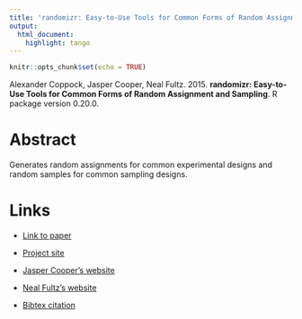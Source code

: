 ```yaml
---
title: 'randomizr: Easy-to-Use Tools for Common Forms of Random Assignment and Sampling'
output:
  html_document:
    highlight: tango
---
```


```r
knitr::opts_chunk$set(echo = TRUE)
```

Alexander Coppock, Jasper Cooper, Neal Fultz. 2015. <b>randomizr: Easy-to-Use Tools for Common Forms of Random Assignment and Sampling</b>. R package version 0.20.0.

# Abstract
Generates random assignments for common experimental designs and random samples for common sampling designs.

# Links
 - <a href='coppock_cooper_fultz_2015.pdf' target='_blank'>Link to paper</a>
 - <a href='https://declaredesign.org/r/randomizr/'target='_blank'>Project site</a>

 - <a href= 'http://jasper-cooper.com' target='_blank'>Jasper Cooper's website</a>
 - <a href= 'https://nfultz.github.io' target='_blank'>Neal Fultz's website</a>
 - <a href='coppock_cooper_fultz_2015.bib'target='_blank'>Bibtex citation</a>

